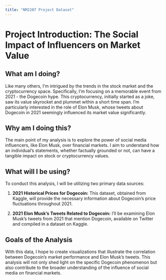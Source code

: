 ```yaml
---
title: "NM2207 Project Dataset"
---
```


# Project Introduction: The Social Impact of Influencers on Market Value

## What am I doing?

Like many others, I'm intrigued by the trends in the stock market and the cryptocurrency space. Specifically, I'm focusing on a memorable event from 2021 - the Dogecoin hype. This cryptocurrency, initially started as a joke, saw its value skyrocket and plummet within a short time span. I'm particularly interested in the role of Elon Musk, whose tweets about Dogecoin in 2021 seemingly influenced its market value significantly.

## Why am I doing this?

The main point of my analysis is to explore the power of social media influencers, like Elon Musk, over financial markets. I aim to understand how an individual's statements, whether factually grounded or not, can have a tangible impact on stock or cryptocurrency values.

## What will I be using?

To conduct this analysis, I will be utilizing two primary data sources:

1.  **2021 Historical Prices for Dogecoin:** This dataset, obtained from Kaggle, will provide the necessary information about Dogecoin's price fluctuations throughout 2021.

2.  **2021 Elon Musk's Tweets Related to Dogecoin:** I'll be examining Elon Musk's tweets from 2021 that mention Dogecoin, available on Twitter and compiled in a dataset on Kaggle.

## Goals of the Analysis

With this data, I hope to create visualizations that illustrate the correlation between Dogecoin's market performance and Elon Musk's tweets. This analysis will not only shed light on the specific Dogecoin phenomenon but also contribute to the broader understanding of the influence of social media on financial markets.
